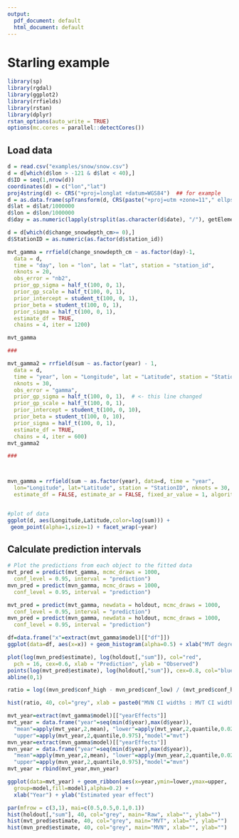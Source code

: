 ```yaml
---
output:
  pdf_document: default
  html_document: default
---
```


# Starling example

```r
library(sp)
library(rgdal)
library(ggplot2)
library(rrfields)
library(rstan)
library(dplyr)
rstan_options(auto_write = TRUE)
options(mc.cores = parallel::detectCores())
```

## Load data

```r

d = read.csv("examples/snow/snow.csv")
d = d[which(d$lon > -121 & d$lat < 40),]
d$ID = seq(1,nrow(d))
coordinates(d) = c("lon","lat")
proj4string(d) <- CRS("+proj=longlat +datum=WGS84")  ## for example
d = as.data.frame(spTransform(d, CRS(paste("+proj=utm +zone=11"," ellps=WGS84",sep=''))))
d$lat = d$lat/1000000
d$lon = d$lon/1000000
d$day = as.numeric(lapply(strsplit(as.character(d$date), "/"), getElement, 2))

d = d[which(d$change_snowdepth_cm>= 0),]
d$StationID = as.numeric(as.factor(d$station_id))

mvt_gamma = rrfield(change_snowdepth_cm ~ as.factor(day)-1, 
  data = d, 
  time = "day", lon = "lon", lat = "lat", station = "station_id", 
  nknots = 20, 
  obs_error = "nb2", 
  prior_gp_sigma = half_t(100, 0, 1), 
  prior_gp_scale = half_t(100, 0, 1), 
  prior_intercept = student_t(100, 0, 1), 
  prior_beta = student_t(100, 0, 1), 
  prior_sigma = half_t(100, 0, 1), 
  estimate_df = TRUE, 
  chains = 4, iter = 1200)

mvt_gamma

###

mvt_gamma2 = rrfield(sum ~ as.factor(year) - 1, 
  data = d, 
  time = "year", lon = "Longitude", lat = "Latitude", station = "StationID", 
  nknots = 30, 
  obs_error = "gamma", 
  prior_gp_sigma = half_t(100, 0, 1),  # <- this line changed
  prior_gp_scale = half_t(100, 0, 1), 
  prior_intercept = student_t(100, 0, 10), 
  prior_beta = student_t(100, 0, 10), 
  prior_sigma = half_t(100, 0, 1), 
  estimate_df = TRUE, 
  chains = 4, iter = 600)
mvt_gamma2

###



mvn_gamma = rrfield(sum ~ as.factor(year), data=d, time = "year",
  lon="Longitude", lat="Latitude", station = "StationID", nknots = 30, obs_error = "gamma", covariance="squared-exponential",prior_gp_sigma = half_t(100, 0, 0.1), prior_gp_scale = half_t(100, 0, 0.05), prior_intercept = student_t(100, 3.5, 0.3), prior_beta = student_t(100, 0, 1), prior_sigma = half_t(10, 0, 0.5), 
  estimate_df = FALSE, estimate_ar = FALSE, fixed_ar_value = 1, algorithm="sampling", chains = 5L, warmup = 500, iter=1000, thin=1, control = list(adapt_delta = 0.99))


#plot of data
ggplot(d, aes(Longitude,Latitude,color=log(sum))) + 
 geom_point(alpha=1,size=1) + facet_wrap(~year)
```

## Calculate prediction intervals

```r
# Plot the predictions from each object to the fitted data
mvt_pred = predict(mvt_gamma, mcmc_draws = 1000,
  conf_level = 0.95, interval = "prediction")
mvn_pred = predict(mvn_gamma, mcmc_draws = 1000,
  conf_level = 0.95, interval = "prediction")

mvt_pred = predict(mvt_gamma, newdata = holdout, mcmc_draws = 1000,
  conf_level = 0.95, interval = "prediction")
mvn_pred = predict(mvn_gamma, newdata = holdout, mcmc_draws = 1000,
  conf_level = 0.95, interval = "prediction")
```


```r
df=data.frame("x"=extract(mvt_gamma$model)[["df"]])
ggplot(data=df, aes(x=x)) + geom_histogram(alpha=0.5) + xlab("MVT degrees of freedom")
```


```r
plot(log(mvn_pred$estimate), log(holdout[,"sum"]), col="red",
  pch = 16, cex=0.6, xlab = "Prediction", ylab = "Observed")
points(log(mvt_pred$estimate), log(holdout[,"sum"]), cex=0.8, col="blue")
abline(0,1)
```

```r

ratio = log((mvn_pred$conf_high - mvn_pred$conf_low) / (mvt_pred$conf_high - mvt_pred$conf_low))

hist(ratio, 40, col="grey", xlab = paste0("MVN CI widths : MVT CI widths"), main="")
```


```r

mvt_year=extract(mvt_gamma$model)[["yearEffects"]]
mvt_year = data.frame("year"=seq(min(d$year),max(d$year)), 
  "mean"=apply(mvt_year,2,mean), "lower"=apply(mvt_year,2,quantile,0.025),
  "upper"=apply(mvt_year,2,quantile,0.975),"model"="mvt")
mvn_year=extract(mvn_gamma$model)[["yearEffects"]]
mvn_year = data.frame("year"=seq(min(d$year),max(d$year)), 
  "mean"=apply(mvn_year,2,mean), "lower"=apply(mvn_year,2,quantile,0.025),
  "upper"=apply(mvn_year,2,quantile,0.975),"model"="mvn")
mvt_year = rbind(mvt_year,mvn_year)

ggplot(data=mvt_year) + geom_ribbon(aes(x=year,ymin=lower,ymax=upper,
  group=model,fill=model),alpha=0.2) + 
  xlab("Year") + ylab("Estimated year effect")
```

```r

par(mfrow = c(3,1), mai=c(0.5,0.5,0.1,0.1))
hist(holdout[,"sum"], 40, col="grey", main="Raw", xlab="", ylab="")
hist(mvt_pred$estimate, 40, col="grey", main="MVT", xlab="", ylab="")
hist(mvn_pred$estimate, 40, col="grey", main="MVN", xlab="", ylab="")
```
